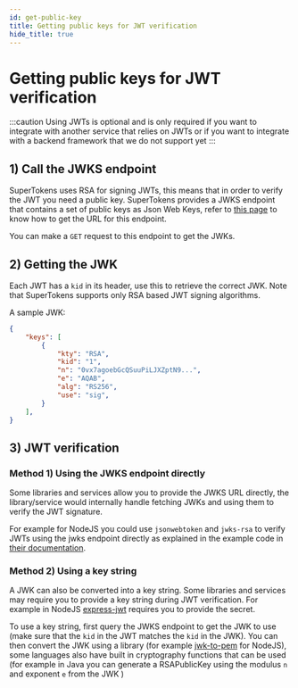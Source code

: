 ```yaml
---
id: get-public-key
title: Getting public keys for JWT verification
hide_title: true
---
```


<!-- COPY DOCS -->
<!-- ./session/common-customizations/sessions/with-jwt/get-public-key.mdx -->

# Getting public keys for JWT verification

:::caution
Using JWTs is optional and is only required if you want to integrate with another service that relies on JWTs or if you want to integrate with a backend framework that we do not support yet
:::

## 1) Call the JWKS endpoint

SuperTokens uses RSA for signing JWTs, this means that in order to verify the JWT you need a public key. SuperTokens provides a JWKS endpoint that contains a set of public keys as Json Web Keys, refer to [this page](./get-jwks-and-issuer) to know how to get the URL for this endpoint.

You can make a `GET` request to this endpoint to get the JWKs.

## 2) Getting the JWK

Each JWT has a `kid` in its header, use this to retrieve the correct JWK. Note that SuperTokens supports only RSA based JWT signing algorithms.

A sample JWK:

```json
{
    "keys": [
        {
            "kty": "RSA",
            "kid": "1",
            "n": "0vx7agoebGcQSuuPiLJXZptN9...",
            "e": "AQAB",
            "alg": "RS256",
            "use": "sig",
        }
    ],
}
```

## 3) JWT verification

### Method 1) Using the JWKS endpoint directly

Some libraries and services allow you to provide the JWKS URL directly, the library/service would internally handle fetching JWKs and using them to verify the JWT signature.

For example for NodeJS you could use `jsonwebtoken` and `jwks-rsa` to verify JWTs using the jwks endpoint directly as explained in the example code in [their documentation](https://github.com/auth0/node-jsonwebtoken).

### Method 2) Using a key string

A JWK can also be converted into a key string. Some libraries and services may require you to provide a key string during JWT verification. For example in NodeJS [express-jwt](https://github.com/auth0/express-jwt) requires you to provide the secret.

To use a key string, first query the JWKS endpoint to get the JWK to use (make sure that the `kid` in the JWT matches the `kid` in the JWK). You can then convert the JWK using a library (for example [jwk-to-pem](https://github.com/Brightspace/node-jwk-to-pem) for NodeJS), some languages also have built in cryptography functions that can be used (for example in Java you can generate a RSAPublicKey using the modulus `n` and exponent `e` from the JWK )